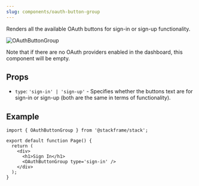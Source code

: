 ```yaml
---
slug: components/oauth-button-group
---
```


Renders all the available OAuth buttons for sign-in or sign-up functionality.

![OAuthButtonGroup](../imgs/oauth-button-group.png)

Note that if there are no OAuth providers enabled in the dashboard, this component will be empty.

## Props

- `type`: `'sign-in' | 'sign-up'` - Specifies whether the buttons text are for sign-in or sign-up (both are the same in terms of functionality).

## Example

```tsx
import { OAuthButtonGroup } from '@stackframe/stack';

export default function Page() {
  return (
    <div>
      <h1>Sign In</h1>
      <OAuthButtonGroup type='sign-in' />
    </div>
  );
}

```